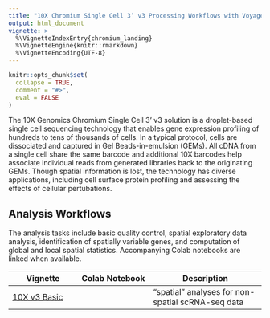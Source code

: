 ```yaml
---
title: "10X Chromium Single Cell 3’ v3 Processing Workflows with Voyager"
output: html_document
vignette: >
  %\VignetteIndexEntry{chromium_landing}
  %\VignetteEngine{knitr::rmarkdown}
  %\VignetteEncoding{UTF-8}
---
```

  
```r
knitr::opts_chunk$set(
  collapse = TRUE,
  comment = "#>",
  eval = FALSE
)
```

The 10X Genomics Chromium Single Cell 3' v3 solution is a droplet-based single cell sequencing technology that enables gene expression profiling of hundreds to tens of thousands of cells. In a typical protocol, cells are dissociated and captured in Gel Beads-in-emulsion (GEMs). All cDNA from a single cell share the same barcode and additional 10X barcodes help associate individual reads from generated libraries back to the originating GEMs. Though spatial information is lost, the technology has diverse applications, including cell surface protein profiling and assessing the effects of cellular pertubations. 

## Analysis Workflows

The analysis tasks include basic quality control, spatial exploratory data analysis, identification of spatially variable genes, and computation of global and local spatial statistics. Accompanying Colab notebooks are linked when available.

| Vignette          |   Colab Notebook   | Description                   |
  |-------------------|:------------------:|-------------------------------|
  | [10X v3 Basic](https://pachterlab.github.io/voyager/articles/nonspatial.html) | | “spatial” analyses for non-spatial scRNA-seq data |
  
